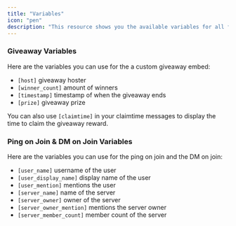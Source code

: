 ```yaml
---
title: "Variables"
icon: "pen"
description: "This resource shows you the available variables for all features."
---
```


### Giveaway Variables
Here are the variables you can use for the a custom giveaway embed:
- `[host]` giveaway hoster
- `[winner_count]` amount of winners
- `[timestamp]` timestamp of when the giveaway ends
- `[prize]` giveaway prize

<Tip>You can also use `[claimtime]` in your claimtime messages to display the time to claim the giveaway reward. </Tip>

### Ping on Join & DM on Join Variables
Here are the variables you can use for the ping on join and the DM on join:
- `[user_name]` username of the user
- `[user_display_name]` display name of the user
- `[user_mention]` mentions the user
- `[server_name]` name of the server
- `[server_owner]` owner of the server
- `[server_owner_mention]` mentions the server owner
- `[server_member_count]` member count of the server